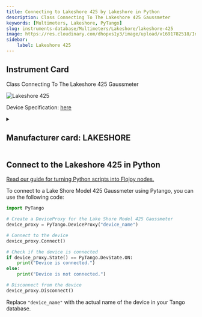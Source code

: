 ```yaml
---
title: Connecting to Lakeshore 425 by Lakeshore in Python
description: Class Connecting To The Lakeshore 425 Gaussmeter
keywords: [Multimeters, Lakeshore, PyTango] 
slug: instruments-database/Multimeters/Lakeshore/lakeshore-425 
image: https://res.cloudinary.com/dhopxs1y3/image/upload/v1691782518/Instruments/Multimeters/Lakeshore-425/Lakeshore-425.png
sidebar:
    label: Lakeshore 425 
---
```



## Instrument Card

Class Connecting To The Lakeshore 425 Gaussmeter

![Lakeshore 425](https://res.cloudinary.com/dhopxs1y3/image/upload/v1691782518/Instruments/Multimeters/Lakeshore-425/Lakeshore-425.png)

Device Specification: [here](/instruments-database/all-instruments)

<details style={{ marginTop: "15px"}}>
<summary><h2 style={{display:'inline'}}>Manufacturer card: LAKESHORE</h2></summary>

![LAKESHORE](https://res.cloudinary.com/dhopxs1y3/image/upload/v1692813206/Instruments/Vendor%20Logos/Lakeshore_Cryotronics.png)

Supporting advanced scientific research, Lake Shore is a leading global innovator in measurement and control solutions.

- Headquarters: Westerville, Ohio, USA
- Yearly Revenue (millions, USD): 21.4
- Vendor Website: [here](https://www.lakeshore.com/home)

</details>


<FeaturedInstrumentVideo category="MULTIMETERS" />

## Connect to the Lakeshore 425 in Python

[Read our guide for turning Python scripts into Flojoy nodes.](https://docs.flojoy.ai/contribution/blocks/custom-flojoy-block/)



<Tabs>
<TabItem value="Flojoy" label="Flojoy" className="flojoy-instrument-tabs">

<SectionsCard category="MULTIMETERS" manufacturer="Lakeshore"></SectionsCard>

</TabItem>
<TabItem value="PyTango" label="PyTango">

To connect to a Lake Shore Model 425 Gaussmeter using Pytango, you can use the following code:

```python
import PyTango

# Create a DeviceProxy for the Lake Shore Model 425 Gaussmeter
device_proxy = PyTango.DeviceProxy("device_name")

# Connect to the device
device_proxy.Connect()

# Check if the device is connected
if device_proxy.State() == PyTango.DevState.ON:
    print("Device is connected.")
else:
    print("Device is not connected.")

# Disconnect from the device
device_proxy.Disconnect()
```

Replace `"device_name"` with the actual name of the device in your Tango database.

</TabItem>
</Tabs>